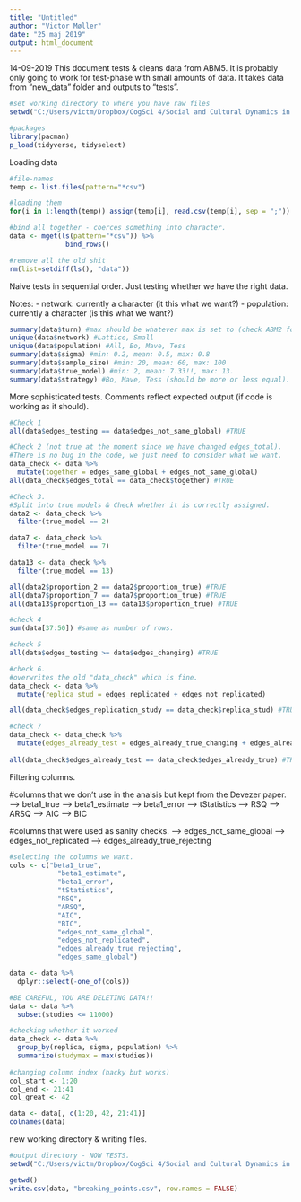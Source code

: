 ```yaml
---
title: "Untitled"
author: "Victor Møller"
date: "25 maj 2019"
output: html_document
---
```


14-09-2019
This document tests & cleans data from ABM5. 
It is probably only going to work for test-phase with small
amounts of data. It takes data from "new_data" folder and outputs to "tests".

```r
#set working directory to where you have raw files
setwd("C:/Users/victm/Dropbox/CogSci 4/Social and Cultural Dynamics in Cognition/exam/CRUST-1/data/new_data")

#packages
library(pacman)
p_load(tidyverse, tidyselect)

```

Loading data

```r

#file-names
temp <- list.files(pattern="*csv")

#loading them 
for(i in 1:length(temp)) assign(temp[i], read.csv(temp[i], sep = ";"))

#bind all together - coerces something into character. 
data <- mget(ls(pattern="*csv")) %>%
              bind_rows()

#remove all the old shit 
rm(list=setdiff(ls(), "data")) 

```

Naive tests in sequential order. 
Just testing whether we have the right data. 

Notes: 
- network: currently a character (it this what we want?)
- population: currently a character (is this what we want?)

```r

summary(data$turn) #max should be whatever max is set to (check ABM2 for input)
unique(data$network) #Lattice, Small 
unique(data$population) #All, Bo, Mave, Tess
summary(data$sigma) #min: 0.2, mean: 0.5, max: 0.8
summary(data$sample_size) #min: 20, mean: 60, max: 100
summary(data$true_model) #min: 2, mean: 7.33!!, max: 13. 
summary(data$strategy) #Bo, Mave, Tess (should be more or less equal). 

```

More sophisticated tests. 
Comments reflect expected output (if code is working as it should).

```r

#Check 1 
all(data$edges_testing == data$edges_not_same_global) #TRUE

#Check 2 (not true at the moment since we have changed edges_total).
#There is no bug in the code, we just need to consider what we want. 
data_check <- data %>%
  mutate(together = edges_same_global + edges_not_same_global)
all(data_check$edges_total == data_check$together) #TRUE

#Check 3. 
#Split into true models & Check whether it is correctly assigned. 
data2 <- data_check %>%
  filter(true_model == 2)

data7 <- data_check %>%
  filter(true_model == 7)

data13 <- data_check %>%
  filter(true_model == 13)

all(data2$proportion_2 == data2$proportion_true) #TRUE
all(data7$proportion_7 == data7$proportion_true) #TRUE
all(data13$proportion_13 == data13$proportion_true) #TRUE

#check 4
sum(data[37:50]) #same as number of rows. 

#check 5
all(data$edges_testing >= data$edges_changing) #TRUE 

#check 6.
#overwrites the old "data_check" which is fine.  
data_check <- data %>%
  mutate(replica_stud = edges_replicated + edges_not_replicated)

all(data_check$edges_replication_study == data_check$replica_stud) #TRUE 

#check 7
data_check <- data_check %>%
  mutate(edges_already_test = edges_already_true_changing + edges_already_true_rejecting)
  
all(data_check$edges_already_test == data_check$edges_already_true) #TRUE 

```

Filtering columns. 

#columns that we don't use in the analsis but kept from the Devezer paper. 
--> beta1_true 
--> beta1_estimate
--> beta1_error
--> tStatistics
--> RSQ
--> ARSQ
--> AIC
--> BIC

#columns that were used as sanity checks. 
--> edges_not_same_global
--> edges_not_replicated
--> edges_already_true_rejecting 

```r

#selecting the columns we want. 
cols <- c("beta1_true", 
            "beta1_estimate",
            "beta1_error",
            "tStatistics",
            "RSQ",
            "ARSQ",
            "AIC",
            "BIC",
            "edges_not_same_global",
            "edges_not_replicated",
            "edges_already_true_rejecting",
            "edges_same_global")

data <- data %>%
  dplyr::select(-one_of(cols)) 

#BE CAREFUL, YOU ARE DELETING DATA!!
data <- data %>%
  subset(studies <= 11000)

#checking whether it worked
data_check <- data %>%
  group_by(replica, sigma, population) %>%
  summarize(studymax = max(studies))
  
#changing column index (hacky but works)
col_start <- 1:20
col_end <- 21:41
col_great <- 42

data <- data[, c(1:20, 42, 21:41)]
colnames(data)

```

new working directory & writing files.

```r

#output directory - NOW TESTS.
setwd("C:/Users/victm/Dropbox/CogSci 4/Social and Cultural Dynamics in Cognition/exam/CRUST-1/data/tests")

getwd()
write.csv(data, "breaking_points.csv", row.names = FALSE)

```


